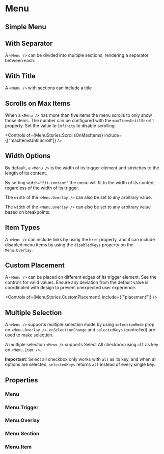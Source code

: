 
<Meta of={MenuStories} />

# Menu

## Simple Menu

<Canvas of={MenuStories.SimpleMenu} />

## With Separator

A `<Menu />` can be divided into multiple sections, rendering a separator between each.

<Canvas of={MenuStories.WithSeparator} />

## With Title

A `<Menu />` with sections can include a title

<Canvas of={MenuStories.WithTitle} />

## Scrolls on Max Items

When a `<Menu />` has more than five items the menu scrolls to only show those items. The number can be configured with the `maxItemsUntilScroll` property. Set the value to `Infinity` to disable scrolling.

<Canvas of={MenuStories.ScrollsOnMaxItems} />

<Controls
  of={MenuStories.ScrollsOnMaxItems}
  include={["maxItemsUntilScroll"]}
/>

## Width Options

By default, a `<Menu />` is the width of its trigger element and stretches to the length of its content.

<Canvas of={MenuStories.WithLongItems} />

By setting `width="fit-content"` the menu will fit to the width of its content regardless of the width of its trigger.

<Canvas of={MenuStories.MatchContentWidth} />

The `width` of the `<Menu.Overlay />` can also be set to any arbitrary value.

<Canvas of={MenuStories.DefinedWidth} />

The `width` of the `<Menu.Overlay />` can also be set to any arbitrary value based on breakpoints.

<Canvas of={MenuStories.DefinedResponsiveWidth} />

## Item Types

A `<Menu />` can include links by using the `href` property, and it can include disabled menu items by using the `disabledKeys` property on the `Menu.Overlay`.

<Canvas of={MenuStories.MixedItemTypes} />

## Custom Placement

A `<Menu />` can be placed on different edges of its trigger element. See the controls for valid values. Ensure any deviation from the default value is coordinated with design to prevent unexpected user experience.

<Canvas of={MenuStories.CustomPlacement} />

<Controls of={MenuStories.CustomPlacement} include={["placement"]} />

## Multiple Selection

A `<Menu />` supports multiple selection mode by using `selectionMode` prop on `<Menu.Overlay />`. `onSelectionChange` and `selectedKeys` (controlled) are used to make selection.

<Canvas of={MenuStories.MultipleSelection} />

A multiple selection `<Menu />` supports Select All checkbox using `all` as key on `<Menu.Item />`.

**Important**: Select all checkbox only works with `all` as its key, and when all options are selected, `selectedKeys` returns `all` instead of every single key.

<Canvas of={MenuStories.MultipleSelectionWithSelectAll} />

## Properties

### Menu

<ArgTypes of={Menu} />

### Menu.Trigger

<ArgTypes of={Menu.Trigger} />

### Menu.Overlay

<ArgTypes of={Menu.Overlay} />

### Menu.Section

<ArgTypes of={Menu.Section} />

### Menu.Item

<ArgTypes of={Menu.Item} />
